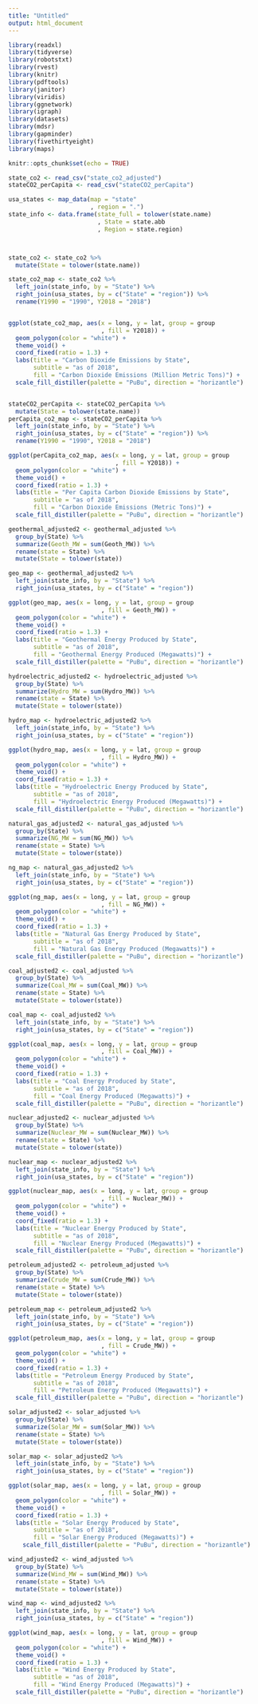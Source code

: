 ```yaml
---
title: "Untitled"
output: html_document
---
```


```r
library(readxl)
library(tidyverse)
library(robotstxt)
library(rvest)
library(knitr)
library(pdftools)
library(janitor)
library(viridis)
library(ggnetwork)
library(igraph)
library(datasets)
library(mdsr)
library(gapminder)
library(fivethirtyeight)
library(maps)

knitr::opts_chunk$set(echo = TRUE)
```

```r
state_co2 <- read_csv("state_co2_adjusted")
stateCO2_perCapita <- read_csv("stateCO2_perCapita")

usa_states <- map_data(map = "state"
                       , region = ".")
state_info <- data.frame(state_full = tolower(state.name)
                         , State = state.abb
                         , Region = state.region)



state_co2 <- state_co2 %>%
  mutate(State = tolower(state.name))

state_co2_map <- state_co2 %>%
  left_join(state_info, by = "State") %>%
  right_join(usa_states, by = c("State" = "region")) %>%
  rename(Y1990 = "1990", Y2018 = "2018") 


ggplot(state_co2_map, aes(x = long, y = lat, group = group
                          , fill = Y2018)) +
  geom_polygon(color = "white") +
  theme_void() +
  coord_fixed(ratio = 1.3) +
  labs(title = "Carbon Dioxide Emissions by State", 
       subtitle = "as of 2018",
       fill = "Carbon Dioxide Emissions (Million Metric Tons)") +
  scale_fill_distiller(palette = "PuBu", direction = "horizantle")


stateCO2_perCapita <- stateCO2_perCapita %>%
  mutate(State = tolower(state.name))
perCapita_co2_map <- stateCO2_perCapita %>%
  left_join(state_info, by = "State") %>%
  right_join(usa_states, by = c("State" = "region")) %>%
  rename(Y1990 = "1990", Y2018 = "2018") 


```
```r
ggplot(perCapita_co2_map, aes(x = long, y = lat, group = group
                              , fill = Y2018)) +
  geom_polygon(color = "white") +
  theme_void() +
  coord_fixed(ratio = 1.3) +
  labs(title = "Per Capita Carbon Dioxide Emissions by State",
       subtitle = "as of 2018",
       fill = "Carbon Dioxide Emissions (Metric Tons)") +
  scale_fill_distiller(palette = "PuBu", direction = "horizantle")
```




```r
geothermal_adjusted2 <- geothermal_adjusted %>%
  group_by(State) %>%
  summarize(Geoth_MW = sum(Geoth_MW)) %>%
  rename(state = State) %>%
  mutate(State = tolower(state))

geo_map <- geothermal_adjusted2 %>%
  left_join(state_info, by = "State") %>%
  right_join(usa_states, by = c("State" = "region"))

ggplot(geo_map, aes(x = long, y = lat, group = group
                          , fill = Geoth_MW)) +
  geom_polygon(color = "white") +
  theme_void() +
  coord_fixed(ratio = 1.3) +
  labs(title = "Geothermal Energy Produced by State", 
       subtitle = "as of 2018",
       fill = "Geothermal Energy Produced (Megawatts)") +
  scale_fill_distiller(palette = "PuBu", direction = "horizantle")
```


```r
hydroelectric_adjusted2 <- hydroelectric_adjusted %>%
  group_by(State) %>%
  summarize(Hydro_MW = sum(Hydro_MW)) %>%
  rename(state = State) %>%
  mutate(State = tolower(state))

hydro_map <- hydroelectric_adjusted2 %>%
  left_join(state_info, by = "State") %>%
  right_join(usa_states, by = c("State" = "region"))

ggplot(hydro_map, aes(x = long, y = lat, group = group
                          , fill = Hydro_MW)) +
  geom_polygon(color = "white") +
  theme_void() +
  coord_fixed(ratio = 1.3) +
  labs(title = "Hydroelectric Energy Produced by State", 
       subtitle = "as of 2018",
       fill = "Hydroelectric Energy Produced (Megawatts)") +
  scale_fill_distiller(palette = "PuBu", direction = "horizantle")
```




```r
natural_gas_adjusted2 <- natural_gas_adjusted %>%
  group_by(State) %>%
  summarize(NG_MW = sum(NG_MW)) %>%
  rename(state = State) %>%
  mutate(State = tolower(state))

ng_map <- natural_gas_adjusted2 %>%
  left_join(state_info, by = "State") %>%
  right_join(usa_states, by = c("State" = "region"))

ggplot(ng_map, aes(x = long, y = lat, group = group
                          , fill = NG_MW)) +
  geom_polygon(color = "white") +
  theme_void() +
  coord_fixed(ratio = 1.3) +
  labs(title = "Natural Gas Energy Produced by State", 
       subtitle = "as of 2018",
       fill = "Natural Gas Energy Produced (Megawatts)") +
  scale_fill_distiller(palette = "PuBu", direction = "horizantle")
```





```r
coal_adjusted2 <- coal_adjusted %>%
  group_by(State) %>%
  summarize(Coal_MW = sum(Coal_MW)) %>%
  rename(state = State) %>%
  mutate(State = tolower(state))

coal_map <- coal_adjusted2 %>%
  left_join(state_info, by = "State") %>%
  right_join(usa_states, by = c("State" = "region"))

ggplot(coal_map, aes(x = long, y = lat, group = group
                          , fill = Coal_MW)) +
  geom_polygon(color = "white") +
  theme_void() +
  coord_fixed(ratio = 1.3) +
  labs(title = "Coal Energy Produced by State", 
       subtitle = "as of 2018",
       fill = "Coal Energy Produced (Megawatts)") +
  scale_fill_distiller(palette = "PuBu", direction = "horizantle")
```



```r
nuclear_adjusted2 <- nuclear_adjusted %>%
  group_by(State) %>%
  summarize(Nuclear_MW = sum(Nuclear_MW)) %>%
  rename(state = State) %>%
  mutate(State = tolower(state))

nuclear_map <- nuclear_adjusted2 %>%
  left_join(state_info, by = "State") %>%
  right_join(usa_states, by = c("State" = "region"))

ggplot(nuclear_map, aes(x = long, y = lat, group = group
                          , fill = Nuclear_MW)) +
  geom_polygon(color = "white") +
  theme_void() +
  coord_fixed(ratio = 1.3) +
  labs(title = "Nuclear Energy Produced by State", 
       subtitle = "as of 2018",
       fill = "Nuclear Energy Produced (Megawatts)") +
  scale_fill_distiller(palette = "PuBu", direction = "horizantle")
```
```r
petroleum_adjusted2 <- petroleum_adjusted %>%
  group_by(State) %>%
  summarize(Crude_MW = sum(Crude_MW)) %>%
  rename(state = State) %>%
  mutate(State = tolower(state))

petroleum_map <- petroleum_adjusted2 %>%
  left_join(state_info, by = "State") %>%
  right_join(usa_states, by = c("State" = "region"))

ggplot(petroleum_map, aes(x = long, y = lat, group = group
                          , fill = Crude_MW)) +
  geom_polygon(color = "white") +
  theme_void() +
  coord_fixed(ratio = 1.3) +
  labs(title = "Petroleum Energy Produced by State", 
       subtitle = "as of 2018",
       fill = "Petroleum Energy Produced (Megawatts)") +
  scale_fill_distiller(palette = "PuBu", direction = "horizantle")
```

```r
solar_adjusted2 <- solar_adjusted %>%
  group_by(State) %>%
  summarize(Solar_MW = sum(Solar_MW)) %>%
  rename(state = State) %>%
  mutate(State = tolower(state))

solar_map <- solar_adjusted2 %>%
  left_join(state_info, by = "State") %>%
  right_join(usa_states, by = c("State" = "region"))

ggplot(solar_map, aes(x = long, y = lat, group = group
                          , fill = Solar_MW)) +
  geom_polygon(color = "white") +
  theme_void() +
  coord_fixed(ratio = 1.3) +
  labs(title = "Solar Energy Produced by State", 
       subtitle = "as of 2018",
       fill = "Solar Energy Produced (Megawatts)") +
    scale_fill_distiller(palette = "PuBu", direction = "horizantle") 
```

```r
wind_adjusted2 <- wind_adjusted %>%
  group_by(State) %>%
  summarize(Wind_MW = sum(Wind_MW)) %>%
  rename(state = State) %>%
  mutate(State = tolower(state))

wind_map <- wind_adjusted2 %>%
  left_join(state_info, by = "State") %>%
  right_join(usa_states, by = c("State" = "region"))

ggplot(wind_map, aes(x = long, y = lat, group = group
                          , fill = Wind_MW)) +
  geom_polygon(color = "white") +
  theme_void() +
  coord_fixed(ratio = 1.3) +
  labs(title = "Wind Energy Produced by State", 
       subtitle = "as of 2018",
       fill = "Wind Energy Produced (Megawatts)") +
  scale_fill_distiller(palette = "PuBu", direction = "horizantle")
```

